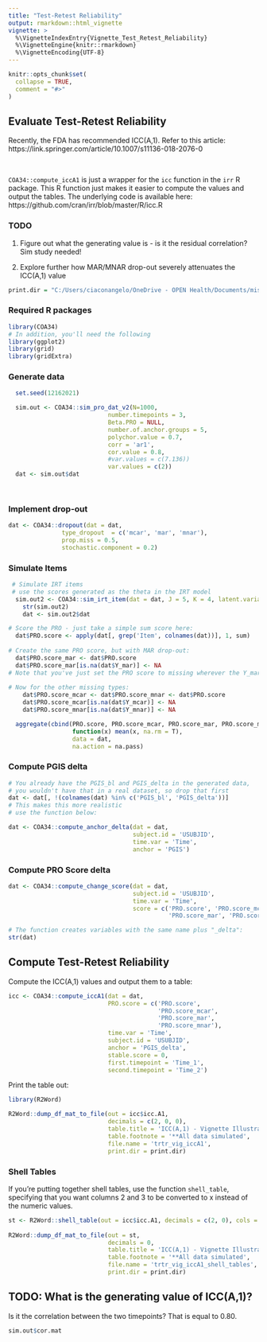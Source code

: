 ```yaml
---
title: "Test-Retest Reliability"
output: rmarkdown::html_vignette
vignette: >
  %\VignetteIndexEntry{Vignette_Test_Retest_Reliability}
  %\VignetteEngine{knitr::rmarkdown}
  %\VignetteEncoding{UTF-8}
---
```


```r
knitr::opts_chunk$set(
  collapse = TRUE,
  comment = "#>"
)
```


## Evaluate Test-Retest Reliability

Recently, the FDA has recommended ICC(A,1). 
Refer to this article: https://link.springer.com/article/10.1007/s11136-018-2076-0

<br>

`COA34::compute_iccA1` is just a wrapper for the `icc` function in the `irr` R package. This R function just makes it easier to compute the values and output the tables. The underlying code is available here: https://github.com/cran/irr/blob/master/R/icc.R

### TODO

1. Figure out what the generating value is - is it the residual correlation? Sim study needed!

2. Explore further how MAR/MNAR drop-out severely attenuates the ICC(A,1) value





```r
print.dir = "C:/Users/ciaconangelo/OneDrive - OPEN Health/Documents/misc_R_table_output"
```

### Required R packages
```r

library(COA34)
# In addition, you'll need the following
library(ggplot2)
library(grid)
library(gridExtra)

```


### Generate data
```r

  set.seed(12162021)

  sim.out <- COA34::sim_pro_dat_v2(N=1000,
                            number.timepoints = 3,
                            Beta.PRO = NULL,
                            number.of.anchor.groups = 5,
                            polychor.value = 0.7,
                            corr = 'ar1',
                            cor.value = 0.8,
                            #var.values = c(7.136))
                            var.values = c(2))
  dat <- sim.out$dat

 

```


### Implement drop-out

```r

dat <- COA34::dropout(dat = dat,
               type_dropout  = c('mcar', 'mar', 'mnar'),
               prop.miss = 0.5,
               stochastic.component = 0.2)


```


### Simulate Items
```r

 # Simulate IRT items
 # use the scores generated as the theta in the IRT model 
  sim.out2 <- COA34::sim_irt_item(dat = dat, J = 5, K = 4, latent.variable = 'Y_comp')
    str(sim.out2)
    dat <- sim.out2$dat

# Score the PRO - just take a simple sum score here:
  dat$PRO.score <- apply(dat[, grep('Item', colnames(dat))], 1, sum)
  
# Create the same PRO score, but with MAR drop-out:
  dat$PRO.score_mar <- dat$PRO.score
  dat$PRO.score_mar[is.na(dat$Y_mar)] <- NA
# Note that you've just set the PRO score to missing wherever the Y_mar variable is missing
  
# Now for the other missing types:
    dat$PRO.score_mcar <- dat$PRO.score_mnar <- dat$PRO.score
    dat$PRO.score_mcar[is.na(dat$Y_mcar)] <- NA
    dat$PRO.score_mnar[is.na(dat$Y_mnar)] <- NA

  aggregate(cbind(PRO.score, PRO.score_mcar, PRO.score_mar, PRO.score_mnar) ~ Time,
                  function(x) mean(x, na.rm = T), 
                  data = dat, 
                  na.action = na.pass)


```


### Compute PGIS delta

```r

# You already have the PGIS_bl and PGIS_delta in the generated data,
# you wouldn't have that in a real dataset, so drop that first
dat <- dat[, !(colnames(dat) %in% c('PGIS_bl', 'PGIS_delta'))]
# This makes this more realistic
# use the function below:

dat <- COA34::compute_anchor_delta(dat = dat,
                                   subject.id = 'USUBJID',
                                   time.var = 'Time',
                                   anchor = 'PGIS')

```



### Compute PRO Score delta

```r
dat <- COA34::compute_change_score(dat = dat,
                                   subject.id = 'USUBJID',
                                   time.var = 'Time',
                                   score = c('PRO.score', 'PRO.score_mcar', 
                                             'PRO.score_mar', 'PRO.score_mnar'))

# The function creates variables with the same name plus "_delta":
str(dat)

```


## Compute Test-Retest Reliability

Compute the ICC(A,1) values and output them to a table:

```r

icc <- COA34::compute_iccA1(dat = dat,
                            PRO.score = c('PRO.score', 
                                          'PRO.score_mcar', 
                                          'PRO.score_mar', 
                                          'PRO.score_mnar'),
                            time.var = 'Time',
                            subject.id = 'USUBJID',
                            anchor = 'PGIS_delta',
                            stable.score = 0, 
                            first.timepoint = 'Time_1', 
                            second.timepoint = 'Time_2')
```

Print the table out:

```r
library(R2Word)

R2Word::dump_df_mat_to_file(out = icc$icc.A1,
                            decimals = c(2, 0, 0), 
                            table.title = 'ICC(A,1) - Vignette Illustration', 
                            table.footnote = '**All data simulated',
                            file.name = 'trtr_vig_iccA1', 
                            print.dir = print.dir)


```

### Shell Tables
If you're putting together shell tables, use the function `shell_table`, specifying that you want columns 2 and 3 to be converted to x instead of the numeric values. 


```r

st <- R2Word::shell_table(out = icc$icc.A1, decimals = c(2, 0), cols = c(2, 3))
                           
R2Word::dump_df_mat_to_file(out = st,
                            decimals = 0, 
                            table.title = 'ICC(A,1) - Vignette Illustration', 
                            table.footnote = '**All data simulated',
                            file.name = 'trtr_vig_iccA1_shell_tables', 
                            print.dir = print.dir)
```


## TODO: What is the generating value of ICC(A,1)?

Is it the correlation between the two timepoints? That is equal to 0.80. 

```r

sim.out$cor.mat

```
